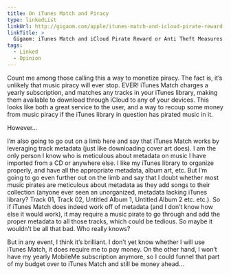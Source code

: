 ```yaml
---
title: On iTunes Match and Piracy
type: linkedList
linkUrl: http://gigaom.com/apple/itunes-match-and-icloud-pirate-reward-or-anti-theft-measures
linkTitle: >
  Gigaom: iTunes Match and iCloud Pirate Reward or Anti Theft Measures
tags:
  - Linked
  - Opinion
---
```


Count me among those calling this a way to monetize piracy. The fact is, it’s unlikely that music piracy will ever stop. EVER! iTunes Match charges a yearly subscription, and matches any tracks in your iTunes library, making them available to download through iCloud to any of your devices. This looks like both a great service to the user, and a way to recoup some money from music piracy if the iTunes library in question has pirated music in it.

However…

I’m also going to go out on a limb here and say that iTunes Match works by leveraging track metadata (just like downloading cover art does). I am the only person I know who is meticulous about metadata on music I have imported from a CD or anywhere else. I like my iTunes library to organize properly, and have all the appropriate metadata, album art, etc. But I’m going to go even further out on the limb and say that I doubt whether most music pirates are meticulous about metadata as they add songs to their collection (anyone ever seen an unorganized, metadata lacking iTunes library? Track 01, Track 02, Untitled Album 1, Untitled Album 2 etc. etc.). So if iTunes Match does indeed work off of metadata (and I don’t know how else it would work), it may require a music pirate to go through and add the proper metadata to all those tracks, which could be tedious. So maybe it wouldn’t be all that bad. Who really knows?

But in any event, I think it’s brilliant. I don’t yet know whether I will use iTunes Match, it does require me to pay money. On the other hand, I won’t have my yearly MobileMe subscription anymore, so I could funnel that part of my budget over to iTunes Match and still be money ahead…
